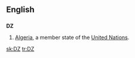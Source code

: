 {{see|.dz}}
==English==
==={{abbreviation}}===
'''DZ'''
#[[Algeria]], a member state of the [[United Nations]].

[[sk:DZ]]
[[tr:DZ]]